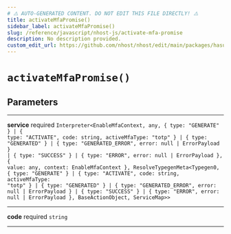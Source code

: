 ```yaml
---
# ⚠️ AUTO-GENERATED CONTENT. DO NOT EDIT THIS FILE DIRECTLY! ⚠️
title: activateMfaPromise()
sidebar_label: activateMfaPromise()
slug: /reference/javascript/nhost-js/activate-mfa-promise
description: No description provided.
custom_edit_url: https://github.com/nhost/nhost/edit/main/packages/hasura-auth-js/src/promises/mfa.ts#L44
---
```


# `activateMfaPromise()`

## Parameters

---

**<span className="parameter-name">service</span>** <span className="optional-status">required</span> <code>Interpreter&lt;EnableMfaContext, any, { type: "GENERATE" } &#124; { type: "ACTIVATE", code: string, activeMfaType: "totp" } &#124; { type: "GENERATED" } &#124; { type: "GENERATED_ERROR", error: null &#124; ErrorPayload } &#124; { type: "SUCCESS" } &#124; { type: "ERROR", error: null &#124; ErrorPayload }, { value: any, context: EnableMfaContext }, ResolveTypegenMeta&lt;Typegen0, { type: "GENERATE" } &#124; { type: "ACTIVATE", code: string, activeMfaType: "totp" } &#124; { type: "GENERATED" } &#124; { type: "GENERATED_ERROR", error: null &#124; ErrorPayload } &#124; { type: "SUCCESS" } &#124; { type: "ERROR", error: null &#124; ErrorPayload }, BaseActionObject, ServiceMap&gt;&gt;</code>

---

**<span className="parameter-name">code</span>** <span className="optional-status">required</span> <code>string</code>

---
